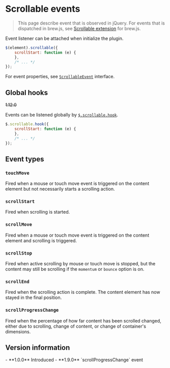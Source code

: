 <Module name="jq-scrollable" />

# Scrollable events

> This page describe event that is observed in jQuery. For events that is dispatched in brew.js, see [Scrollable extension](:app.useScrollable) for brew.js.

Event listener can be attached when initialize the plugin.

```javascript
$(element).scrollable({
    scrollStart: function (e) {
    },
    /* ... */
});
```

For event properties, see [`ScrollableEvent`](:) interface.

## Global hooks

~~1.12.0~~

Events can be listened globally by [`$.scrollable.hook`](:).

```javascript
$.scrollable.hook({
    scrollStart: function (e) {
    },
    /* ... */
});
```

## Event types

### `touchMove`

Fired when a mouse or touch move event is triggered on the content element but not necessarily starts a scrolling action.

### `scrollStart`

Fired when scrolling is started.

### `scrollMove`

Fired when a mouse or touch move event is triggered on the content element and scrolling is triggered.

### `scrollStop`

Fired when active scrolling by mouse or touch move is stopped, but the content may still be scrolling if
the `momentum` or `bounce` option is on.

### `scrollEnd`

Fired when the scrolling action is complete. The content element has now stayed in the final position.

### `scrollProgressChange`

Fired when the percentage of how far content has been scrolled changed, either due to scrolling, change of content, or change of container's dimensions.

## Version information

<VersionTimeline module="jq-scrollable">
- **1.0.0** Introduced
- **1.9.0** `scrollProgressChange` event
</VersionTimeline>
